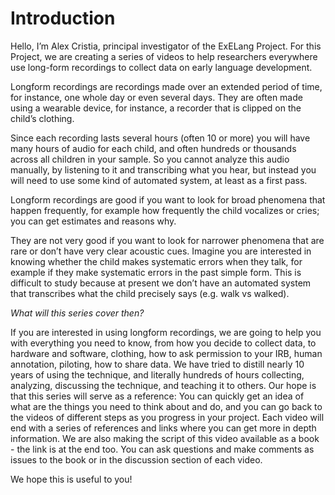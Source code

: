 # Introduction {-}

Hello, I'm Alex Cristia, principal investigator of the ExELang Project. For this Project, we are creating a series of videos to help researchers everywhere use long-form recordings to collect data on early language development.

Longform recordings are recordings made over an extended period of time, for instance, one whole day or even several days. 
They are often made using a wearable device, for instance, a recorder that is clipped on the child's clothing.

Since each recording lasts several hours (often 10 or more) you will have many hours of audio for each child, and often hundreds or thousands across all children in your sample. So you cannot analyze this audio manually, by listening to it and transcribing what you hear, but instead you will need to use some kind of automated system, at least as a first pass. 

Longform recordings are good if you want to look for broad phenomena that happen frequently, for example how frequently the child vocalizes or cries; you can get estimates and reasons why. 

They are not very good if you want to look for narrower phenomena that are rare or don’t have very clear acoustic cues. Imagine you are interested in knowing whether the child makes systematic errors when they talk, for example if they make systematic errors in the past simple form. This is difficult to study because at present we don’t have an automated system that transcribes what the child precisely says (e.g. walk vs walked).


*What will this series cover then?* 

If you are interested in using longform recordings, we are going to help you with everything you need to know, from how you decide to collect data, to hardware and software, clothing, how to ask permission to your IRB, human annotation, piloting, how to share data. 
We have tried to distill nearly 10 years of using the technique, and literally hundreds of hours collecting, analyzing, discussing the technique, and teaching it to others. Our hope is that this series will serve as a reference: You can quickly get an idea of what are the things you need to think about and do, and you can go back to the videos of different steps as you progress in your project. Each video will end with a series of references and links where you can get more in depth information. We are also making the script of this video available as a book - the link is at the end too. You can ask questions and make comments as issues to the book or in the discussion section of each video. 

We hope this is useful to you! 

